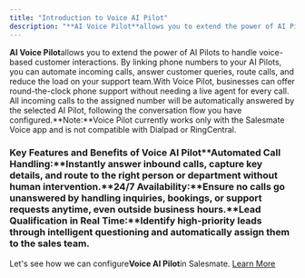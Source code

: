 ```yaml
---
title: "Introduction to Voice AI Pilot"
description: "**AI Voice Pilot**allows you to extend the power of AI Pilots to handle voice-based customer interactions. By linking phone numbers to your AI Pilots,..."
---
```


**AI Voice Pilot**allows you to extend the power of AI Pilots to handle voice-based customer interactions. By linking phone numbers to your AI Pilots, you can automate incoming calls, answer customer queries, route calls, and reduce the load on your support team.With Voice Pilot, businesses can offer round-the-clock phone support without needing a live agent for every call. All incoming calls to the assigned number will be automatically answered by the selected AI Pilot, following the conversation flow you have configured.**Note:**Voice Pilot currently works only with the Salesmate Voice app and is not compatible with Dialpad or RingCentral.

### Key Features and Benefits of Voice AI Pilot**Automated Call Handling:**Instantly answer inbound calls, capture key details, and route to the right person or department without human intervention.**24/7 Availability:**Ensure no calls go unanswered by handling inquiries, bookings, or support requests anytime, even outside business hours.**Lead Qualification in Real Time:**Identify high-priority leads through intelligent questioning and automatically assign them to the sales team.

Let's see how we can configure**Voice AI Pilot**in Salesmate. [Learn More](https://support.salesmate.io/hc/en-us/articles/49115652339609)
